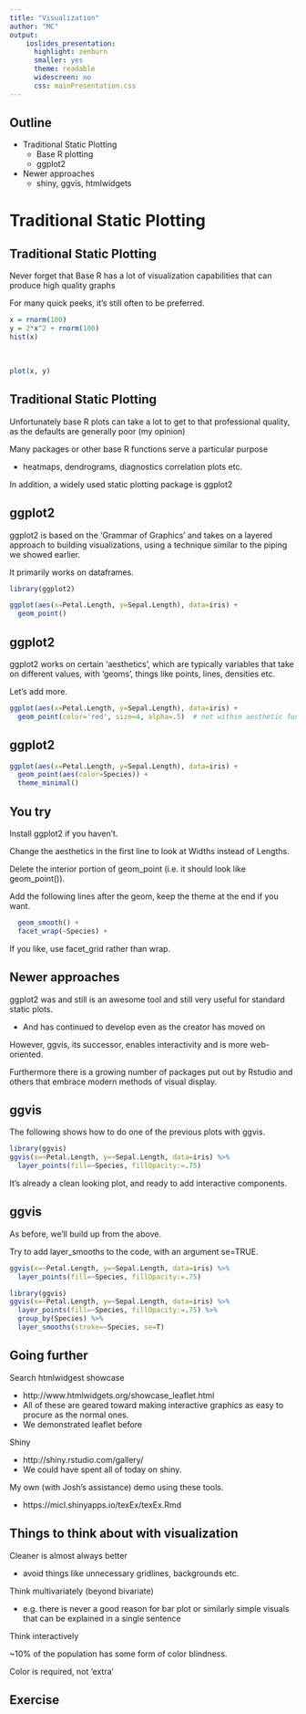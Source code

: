 ```yaml
---
title: "Visualization"
author: "MC"
output:   
    ioslides_presentation:
      highlight: zenburn
      smaller: yes
      theme: readable
      widescreen: no
      css: mainPresentation.css
---
```


## Outline
- Traditional Static Plotting
  - Base R plotting
  - ggplot2
  
- Newer approaches
  - shiny, ggvis, htmlwidgets

# Traditional Static Plotting
## Traditional Static Plotting

Never forget that Base R has a lot of visualization capabilities that can produce high quality graphs

For many quick peeks, it's still often to be preferred.

<div class='columns-2'>
```r
x = rnorm(100)
y = 2*x^2 + rnorm(100)
hist(x)
```

<br>

```r
plot(x, y)
```
</div>


## Traditional Static Plotting
Unfortunately base R plots can take a lot to get to that professional quality, as the defaults are generally poor (my opinion)

Many packages or other base R functions serve a particular purpose

  - heatmaps, dendrograms, diagnostics correlation plots etc.

In addition, a widely used static plotting package is ggplot2

## ggplot2

ggplot2 is based on the 'Grammar of Graphics' and takes on a layered approach to building visualizations, using a technique similar to the piping we showed earlier.

It primarily works on dataframes.

```r
library(ggplot2)

ggplot(aes(x=Petal.Length, y=Sepal.Length), data=iris) +
  geom_point()
```

## ggplot2

ggplot2 works on certain 'aesthetics', which are typically variables that take on different values, with 'geoms', things like points, lines, densities etc.

Let's add more.

```r
ggplot(aes(x=Petal.Length, y=Sepal.Length), data=iris) +
  geom_point(color='red', size=4, alpha=.5)  # not within aesthetic function
```

## ggplot2
```r
ggplot(aes(x=Petal.Length, y=Sepal.Length), data=iris) +
  geom_point(aes(color=Species)) +
  theme_minimal()
```

## You try
Install ggplot2 if you haven't.

Change the aesthetics in the first line to look at Widths instead of Lengths.

Delete the interior portion of geom\_point (i.e. it should look like geom\_point()).

Add the following lines after the geom, keep the theme at the end if you want.

```r
  geom_smooth() +
  facet_wrap(~Species) +
```

If you like, use facet_grid rather than wrap.


## Newer approaches
ggplot2 was and still is an awesome tool and still very useful for standard static plots.

- And has continued to develop even as the creator has moved on

However, ggvis, its successor, enables interactivity and is more web-oriented.

Furthermore there is a growing number of packages put out by Rstudio and others that embrace modern methods of visual display.


## ggvis

The following shows how to do one of the previous plots with ggvis.

```r
library(ggvis)
ggvis(x=~Petal.Length, y=~Sepal.Length, data=iris) %>% 
  layer_points(fill=~Species, fillOpacity:=.75) 
```

It's already a clean looking plot, and ready to add interactive components.

## ggvis

As before, we'll build up from the above. 

Try to add layer_smooths to the code, with an argument se=TRUE.

```r
ggvis(x=~Petal.Length, y=~Sepal.Length, data=iris) %>% 
  layer_points(fill=~Species, fillOpacity:=.75) 
```

```r
library(ggvis)
ggvis(x=~Petal.Length, y=~Sepal.Length, data=iris) %>% 
  layer_points(fill=~Species, fillOpacity:=.75) %>% 
  group_by(Species) %>% 
  layer_smooths(stroke=~Species, se=T)
```

## Going further

Search htmlwidgest showcase 

- http://www.htmlwidgets.org/showcase_leaflet.html
- All of these are geared toward making interactive graphics as easy to procure as the normal ones.
- We demonstrated leaflet before

Shiny

- http://shiny.rstudio.com/gallery/
- We could have spent all of today on shiny.

My own (with Josh's assistance) demo using these tools.

- https://micl.shinyapps.io/texEx/texEx.Rmd

## Things to think about with visualization

Cleaner is almost always better

- avoid things like unnecessary gridlines, backgrounds etc.


Think multivariately (beyond bivariate)

- e.g. there is never a good reason for bar plot or similarly simple visuals that can be explained in a single sentence

Think interactively

~10% of the population has some form of color blindness. 

Color is required, not 'extra'


## Exercise